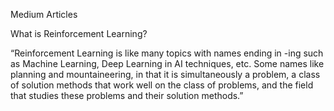 
Medium Articles

What is Reinforcement Learning?

"Reinforcement Learning is like many topics with names ending in -ing such as Machine Learning, Deep Learning in AI techniques, etc. Some names like planning and mountaineering, in that it is simultaneously a problem, a class of solution methods that work well on the class of problems, and the field that studies these problems and their solution methods."


